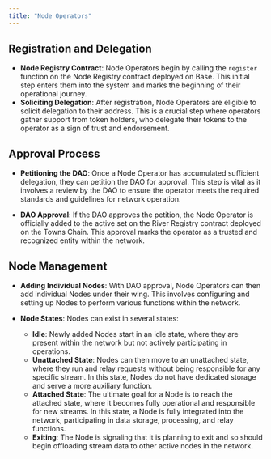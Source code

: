 ```yaml
---
title: "Node Operators"
---
```


## Registration and Delegation

- **Node Registry Contract**: Node Operators begin by calling the `register` function on the Node Registry contract deployed on Base. This initial step enters them into the system and marks the beginning of their operational journey.
- **Soliciting Delegation**: After registration, Node Operators are eligible to solicit delegation to their address. This is a crucial step where operators gather support from token holders, who delegate their tokens to the operator as a sign of trust and endorsement.

## Approval Process

- **Petitioning the DAO**: Once a Node Operator has accumulated sufficient delegation, they can petition the DAO for approval. This step is vital as it involves a review by the DAO to ensure the operator meets the required standards and guidelines for network operation.

- **DAO Approval**: If the DAO approves the petition, the Node Operator is officially added to the active set on the River Registry contract deployed on the Towns Chain. This approval marks the operator as a trusted and recognized entity within the network.

## Node Management

- **Adding Individual Nodes**: With DAO approval, Node Operators can then add individual Nodes under their wing. This involves configuring and setting up Nodes to perform various functions within the network.

- **Node States**: Nodes can exist in several states:
  - **Idle**: Newly added Nodes start in an idle state, where they are present within the network but not actively participating in operations.
  - **Unattached State**: Nodes can then move to an unattached state, where they run and relay requests without being responsible for any specific stream. In this state, Nodes do not have dedicated storage and serve a more auxiliary function.
  - **Attached State**: The ultimate goal for a Node is to reach the attached state, where it becomes fully operational and responsible for new streams. In this state, a Node is fully integrated into the network, participating in data storage, processing, and relay functions.
  - **Exiting**: The Node is signaling that it is planning to exit and so should begin offloading stream data to other active nodes in the network.
